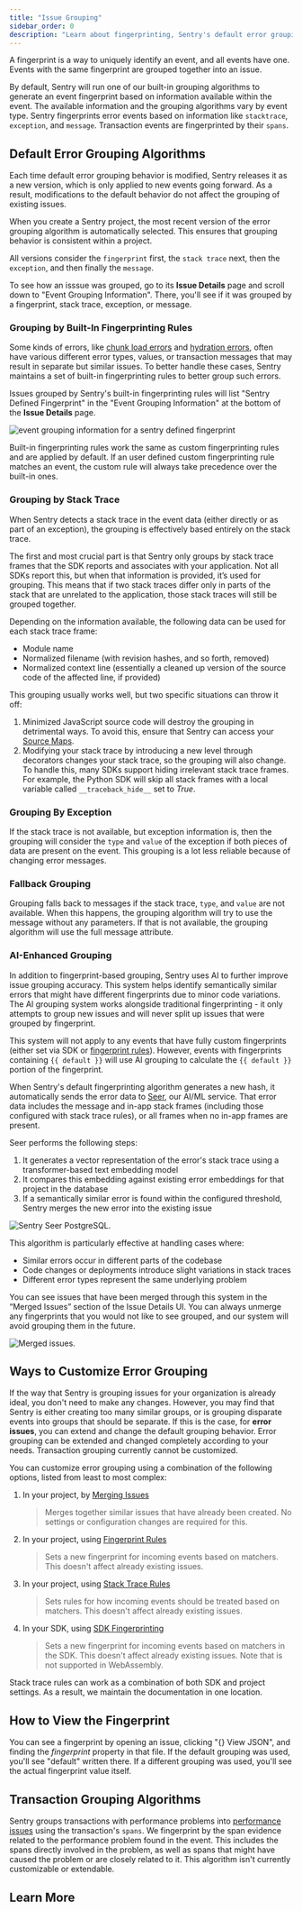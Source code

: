 ```yaml
---
title: "Issue Grouping"
sidebar_order: 0
description: "Learn about fingerprinting, Sentry's default error grouping algorithms, and other ways to customize how events are grouped into issues."
---
```


A fingerprint is a way to uniquely identify an event, and all events have one. Events with the same fingerprint are grouped together into an issue.

By default, Sentry will run one of our built-in grouping algorithms to generate an event fingerprint based on information available within the event. The available information and the grouping algorithms vary by event type. Sentry fingerprints error events based on information like `stacktrace`, `exception`, and `message`. Transaction events are fingerprinted by their `spans`.

## Default Error Grouping Algorithms

Each time default error grouping behavior is modified, Sentry releases it as a new version, which is only applied to new events going forward. As a result, modifications to the default behavior do not affect the grouping of existing issues.

When you create a Sentry project, the most recent version of the error grouping algorithm is automatically selected. This ensures that grouping behavior is consistent within a project.

All versions consider the `fingerprint` first, the `stack trace` next, then the `exception`, and then finally the `message`.

To see how an isssue was grouped, go to its **Issue Details** page and scroll down to "Event Grouping Information". There, you'll see if it was grouped by a fingerprint, stack trace, exception, or message.

### Grouping by Built-In Fingerprinting Rules

Some kinds of errors, like [chunk load errors](https://sentry.io/answers/chunk-load-errors-javascript/) and [hydration errors](https://sentry.io/answers/hydration-error-nextjs/), often have various different error types, values, or transaction messages that may result in separate but similar issues. To better handle these cases, Sentry maintains a set of built-in fingerprinting rules to better group such errors.

Issues grouped by Sentry's built-in fingerprinting rules will list "Sentry Defined Fingerprint" in the "Event Grouping Information" at the bottom of the **Issue Details** page.

![event grouping information for a sentry defined fingerprint](./sentry-defined-fingerprint.png)

Built-in fingerprinting rules work the same as custom fingerprinting rules and are applied by default. If an user defined custom fingerprinting rule matches an event, the custom rule will always take precedence over the built-in ones.

### Grouping by Stack Trace

When Sentry detects a stack trace in the event data (either directly or as part of an exception), the grouping is effectively based entirely on the stack trace.

The first and most crucial part is that Sentry only groups by stack trace frames that the SDK reports and associates with your application. Not all SDKs report this, but when that information is provided, it’s used for grouping. This means that if two stack traces differ only in parts of the stack that are unrelated to the application, those stack traces will still be grouped together.

Depending on the information available, the following data can be used for each stack trace frame:

- Module name
- Normalized filename (with revision hashes, and so forth, removed)
- Normalized context line (essentially a cleaned up version of the source code of the affected line, if provided)

This grouping usually works well, but two specific situations can throw it off:

1. Minimized JavaScript source code will destroy the grouping in detrimental ways. To avoid this, ensure that Sentry can access your [Source Maps](/platforms/javascript/sourcemaps/).
2. Modifying your stack trace by introducing a new level through decorators changes your stack trace, so the grouping will also change. To handle this, many SDKs support hiding irrelevant stack trace frames. For example, the Python SDK will skip all stack frames with a local variable called `__traceback_hide__` set to _True_.

### Grouping By Exception

If the stack trace is not available, but exception information is, then the grouping will consider the `type` and `value` of the exception if both pieces of data are present on the event. This grouping is a lot less reliable because of changing error messages.

### Fallback Grouping

Grouping falls back to messages if the stack trace, `type`, and `value` are not available. When this happens, the grouping algorithm will try to use the message without any parameters. If that is not available, the grouping algorithm will use the full message attribute.

### AI-Enhanced Grouping

In addition to fingerprint-based grouping, Sentry uses AI to further improve issue grouping accuracy. This system helps identify semantically similar errors that might have different fingerprints due to minor code variations. The AI grouping system works alongside traditional fingerprinting - it only attempts to group new issues and will never split up issues that were grouped by fingerprint.

This system will not apply to any events that have fully custom fingerprints (either set via SDK or [fingerprint rules](/product/issues/grouping-and-fingerprints/#fingerprint-rules)). However, events with fingerprints containing `{{ default }}` will use AI grouping to calculate the `{{ default }}` portion of the fingerprint.

When Sentry's default fingerprinting algorithm generates a new hash, it automatically sends the error data to [Seer](https://github.com/getsentry/seer), our AI/ML service. That error data includes the message and in-app stack frames (including those configured with stack trace rules), or all frames when no in-app frames are present.

Seer performs the following steps:

1. It generates a vector representation of the error's stack trace using a transformer-based text embedding model
2. It compares this embedding against existing error embeddings for that project in the database
3. If a semantically similar error is found within the configured threshold, Sentry merges the new error into the existing issue

![Sentry Seer PostgreSQL.](./img/sentry-seer-postgresql.png)

This algorithm is particularly effective at handling cases where:

- Similar errors occur in different parts of the codebase
- Code changes or deployments introduce slight variations in stack traces
- Different error types represent the same underlying problem

You can see issues that have been merged through this system in the “Merged Issues” section of the Issue Details UI. You can always unmerge any fingerprints that you would not like to see grouped, and our system will avoid grouping them in the future.

![Merged issues.](./img/merged-issues.png)

## Ways to Customize Error Grouping

If the way that Sentry is grouping issues for your organization is already ideal, you don't need to make any changes. However, you may find that Sentry is either creating too many similar groups, or is grouping disparate events into groups that should be separate. If this is the case, for **error issues**, you can extend and change the default grouping behavior. Error grouping can be extended and changed completely according to your needs. Transaction grouping currently cannot be customized.

You can customize error grouping using a combination of the following options, listed from least to most complex:

1. In your project, by [Merging Issues](/concepts/data-management/event-grouping/merging-issues/)
   > Merges together similar issues that have already been created. No settings or configuration changes are required for this.
1. In your project, using [Fingerprint Rules](./fingerprint-rules/)
   > Sets a new fingerprint for incoming events based on matchers. This doesn't affect already existing issues.
1. In your project, using [Stack Trace Rules](./stack-trace-rules/)
   > Sets rules for how incoming events should be treated based on matchers. This doesn't affect already existing issues.
1. In your SDK, using [SDK Fingerprinting](/platform-redirect/?next=/usage/sdk-fingerprinting/)
   > Sets a new fingerprint for incoming events based on matchers in the SDK. This doesn't affect already existing issues. Note that is not supported in WebAssembly.

<Alert>

Stack trace rules can work as a combination of both SDK and project settings. As a result, we maintain the documentation in one location.

</Alert>

## How to View the Fingerprint

You can see a fingerprint by opening an issue, clicking "{} View JSON", and finding the _fingerprint_ property in that file. If the default grouping was used, you'll see "default" written there. If a different grouping was used, you'll see the actual fingerprint value itself.

<Arcade src="https://demo.arcade.software/8vE2p1OF0WRxjg7XN8HH?embed" />

## Transaction Grouping Algorithms

Sentry groups transactions with performance problems into [performance issues](/product/issues/issue-details/performance-issues/) using the transaction's `spans`. We fingerprint by the span evidence related to the performance problem found in the event. This includes the spans directly involved in the problem, as well as spans that might have caused the problem or are closely related to it. This algorithm isn't currently customizable or extendable.

## Learn More

<PageGrid />
